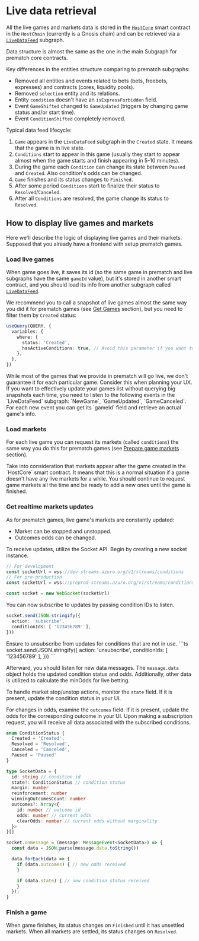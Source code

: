 
# Live data retrieval

All the live games and markets data is stored in the [`HostCore`](/contracts/live-host-core) smart contract in the `HostChain` (currently is a Gnosis chain)
and can be retrieved via a [`LiveDataFeed`](/subgraph/overview#live-endpoints) subgraph.

Data structure is almost the same as the one in the main Subgraph for prematch core contracts.

<Callout type="info">
  Key differences in the entities structure comparing to prematch subgraphs:

  - Removed all entities and events related to bets (bets, freebets, expresses) and contracts (cores, liquidity pools).
  - Removed `selection` entity and its relations.
  - Entity `condition` doesn't have an `isExpressForbidden` field.
  - Event `GameShifted` changed to `GameUpdated` (triggers by changing game status and/or start time).
  - Event `ConditionShifted` completely removed.
</Callout>

Typical data feed lifecycle:

1. `Game` appears in the `LiveDataFeed` subgraph in the `Created` state. It means that the game is in live state.
2. `Conditions` start to appear in this game (usually they start to appear almost when the game starts and finish appearing in 5-10 minutes).
3. During the game each `Condition` can change its state between `Paused` and `Created`. Also condition's odds can be changed.
4. `Game` finishes and its status changes to `Finished`.
5. After some period `Conditions` start to finalize their status to `Resolved`/`Canceled`.
6. After all `Conditions` are resolved, the game change its status to `Resolved`.

## How to display live games and markets

Here we'll describe the logic of displaying live games and their markets.
Supposed that you already have a frontend with setup prematch games.

### Load live games

When game goes live, it saves its id (so the same game in prematch and live subgraphs have the same `gameId` value),
but it's stored in another smart contract, and you should load its info from another subgraph called [`LiveDataFeed`](/subgraph/overview#live-endpoints).

We recommend you to call a snapshot of live games almost the same way you did it for prematch games (see [Get Games](/guides/advanced/prematch/get-games) section),
but you need to filter them by `Created` status:

```ts
useQuery(QUERY, {
  variables: {
    where: {
      status: 'Created',
      hasActiveConditions: true, // Avoid this parameter if you want to get the game with no available markets
    },
  },
})
```

<Callout type="warning">
  While most of the games that we provide in prematch will go live, we don't guarantee it for each particular game.
  Consider this when planning your UX.
</Callout>

<Callout type="feature">
  If you want to effectively update your games list without querying big snapshots each time, you need to listen to the following events in the `LiveDataFeed` subgraph: `NewGame`, `GameUpdated`, `GameCanceled`.
  For each new event you can get its `gameId` field and retrieve an actual game's info.
</Callout>

### Load markets

For each live game you can request its markets (called `conditions`) the same way you do this for prematch games (see [Prepare game markets](/guides/advanced/prematch/markets-and-outcomes) section).

<Callout type="warning">
  Take into consideration that markets appear after the game created in the `HostCore` smart contract.
  It means that this is a normal situation if a game doesn't have any live markets for a while.
  You should continue to request game markets all the time and be ready to add a new ones until the game is finished.
</Callout>

### Get realtime markets updates

As for prematch games, live game's markets are constantly updated:

- Market can be stopped and unstopped.
- Outcomes odds can be changed.

To receive updates, utilize the Socket API. Begin by creating a new socket instance.

```ts
// For development
const socketUrl = wss://dev-streams.azuro.org/v1/streams/conditions
// For pre-production
const socketUrl = wss://preprod-streams.azuro.org/v1/streams/conditions

const socket = new WebSocket(socketUrl)
```

You can now subscribe to updates by passing condition IDs to listen.

```ts
socket.send(JSON.stringify({
  action: 'subscribe',
  conditionIds: [ '123456789' ],
}))
```

<Callout type="warning">
  Ensure to unsubscribe from updates for conditions that are not in use.
  ```ts
    socket.send(JSON.stringify({
      action: 'unsubscribe',
      conditionIds: [ '123456789' ],
    }))
  ```
</Callout>

Afterward, you should listen for new data messages. The `message.data ` object holds the updated condition status and odds. Additionally, other data is utilized to calculate the minOdds for live betting.

To handle market stop/unstop actions, monitor the `state` field. If it is present, update the condition status in your UI.

For changes in odds, examine the `outcomes` field. If it is present, update the odds for the corresponding outcome in your UI.
<Callout type="info">
  Upon making a subscription request, you will receive all data associated with the subscribed conditions.
</Callout>

```ts
enum ConditionStatus {
  Created = 'Created',
  Resolved = 'Resolved',
  Canceled = 'Canceled',
  Paused = 'Paused'
}

type SocketData = {
  id: string // condition id
  state?: ConditionStatus // condition status
  margin: number
  reinforcement: number
  winningOutcomesCount: number
  outcomes?: Array<{
    id: number // outcome id
    odds: number // current odds
    clearOdds: number // current odds without marginality
  }>
}[]

socket.onmessage = (message: MessageEvent<SocketData>) => {
  const data = JSON.parse(message.data.toString())

  data.forEach(data => {
    if (data.outcomes) { // new odds received
    }

    if (data.state) { // new condition status received
    }
  });
}
```

### Finish a game

When game finishes, its status changes on `Finished` until it has unsettled markets.
When all markets are settled, its status changes on `Resolved`.
